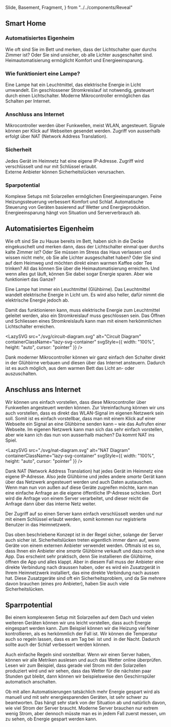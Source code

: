   Slide,
  Basement,
  Fragment,
} from "../../components/Reveal"

<Chapter>

<Presentation>
  <Slide>
    <h2>Smart Home</h2>
  </Slide>
  <Slide>
    <h3>Automatisiertes Eigenheim</h3>
    <Basement>
      Wie oft sind Sie im Bett und merken, dass der Lichtschalter quer durchs
      Zimmer ist?
    </Basement>
    <Basement className="fragment">
      Oder Sie sind unsicher, ob alle Lichter ausgeschaltet sind.
    </Basement>
    <Basement className="fragment">
      Heimautomatisierung ermöglicht Komfort und Energieeinsparung.
    </Basement>
  </Slide>
  <Slide>
    <h3>Wie funktioniert eine Lampe?</h3>
    <Basement>
      Eine Lampe hat ein Leuchtmittel, das elektrische Energie in Licht
      umwandelt.
    </Basement>
    <Basement>
      <LazySVG
        src="./svg/circuit-diagram.svg"
        alt="Circuit Diagram"
        containerClassName="lazy-svg-container"
        svgStyle={{
          backgroundColor: "#efefef",
          width: "100%",
          height: "auto",
          cursor: "pointer",
        }}
      />
    </Basement>
    <Basement className="fragment">
      Ein geschlossener Stromkreislauf ist notwendig, gesteuert durch einen
      Lichtschalter.
    </Basement>
    <Basement className="fragment">
      Moderne Mikrocontroller ermöglichen das Schalten per Internet.
    </Basement>
  </Slide>
  <Slide>
    <h3>Anschluss ans Internet</h3>
    <Basement>
      Mikrocontroller werden über Funkwellen, meist WLAN, angesteuert.
    </Basement>
    <Basement className="fragment">
      Signale können per Klick auf Webseiten gesendet werden.
    </Basement>
    <Basement className="fragment">
      Zugriff von ausserhalb erfolgt über NAT (Network Address Translation).
    </Basement>
  </Slide>
  <Slide>
    <h3>Sicherheit</h3>
    <Basement>Jedes Gerät im Heimnetz hat eine eigene IP-Adresse.</Basement>
    <Basement>
      <LazySVG
        src="./svg/nat-diagram.svg"
        alt="NAT Diagram"
        containerClassName="lazy-svg-container"
        svgStyle={{ width: "100%", height: "auto", cursor: "pointer" }}
      />
    </Basement>
    <Basement className="fragment">
      Zugriff wird verschlüsselt und nur mit Schlüssel erlaubt.
    </Basement>
    <Basement className="fragment">
      <div className="hint huge">
        Externe Anbieter können Sicherheitslücken verursachen.
      </div>
    </Basement>
  </Slide>
  <Slide>
    <h3>Sparpotential</h3>
    <Basement>
      Komplexe Setups mit Solarzellen ermöglichen Energieeinsparungen.
    </Basement>
    <Basement className="fragment">
      Feine Heizungssteuerung verbessert Komfort und Schlaf.
    </Basement>
    <Basement className="fragment">
      Automatische Steuerung von Geräten basierend auf Wetter und
      Energieproduktion.
    </Basement>
    <Basement className="fragment">
      <div className="hint huge">
        Energieeinsparung hängt von Situation und Serververbrauch ab.
      </div>
    </Basement>
  </Slide>
</Presentation>

<h2 id="networks">Automatisiertes Eigenheim</h2>

Wie oft sind Sie zu Hause bereits im Bett, haben sich in die Decke eingekuschelt
und merken dann, dass der Lichtschalter einmal quer durchs kalte Zimmer ist?
Oder Sie müssen im Stress das Haus verlassen und wissen nicht mehr, ob Sie alle
Lichter ausgeschaltet haben? Oder Sie sind auf dem Heimweg und möchten direkt
einen warmen Kaffee oder Tee trinken? All das können Sie über die
Heimautomatisierung erreichen. Und wenn alles gut läuft, können Sie dabei sogar
Energie sparen. Aber wie funktioniert das Ganze?

<Example id="light" title="Wie funktioniert eine Lampe?">

Eine Lampe hat immer ein Leuchtmittel (Glühbirne). Das Leuchtmittel wandelt
elektrische Energie in Licht um. Es wird also heller, dafür nimmt die
elektrische Energie jedoch ab.

Damit das funktionieren kann, muss elektrische Energie zum Leuchtmittel geleitet
werden, also ein Stromkreislauf muss geschlossen sein. Das Öffnen und Schliessen
eines Stromkreislaufs kann man mit einem herkömmlichen Lichtschalter erreichen.

<LazySVG
  src="./svg/circuit-diagram.svg"
  alt="Circuit Diagram"
  containerClassName="lazy-svg-container"
  svgStyle={{ width: "100%", height: "auto", cursor: "pointer" }}
/>

Dank moderner Mikrocontroller können wir ganz einfach den Schalter direkt in der
Glühbirne verbauen und diesen über das Internet ansteuern. Dadurch ist es auch
möglich, aus dem warmen Bett das Licht an- oder auszuschalten.

</Example>

<h2 id="anschluss-internet">Anschluss ans Internet</h2>

Wir können uns einfach vorstellen, dass diese Mikrocontroller über Funkwellen
angesteuert werden können. Zur Vereinfachung können wir uns auch vorstellen,
dass es direkt das WLAN-Signal im eigenen Netzwerk sein soll. Somit ist es
einfach vorstellbar, dass man mit einem Klick auf einer Webseite ein Signal an
eine Glühbirne senden kann – wie das Aufrufen einer Webseite. Im eigenen
Netzwerk kann man sich das sehr einfach vorstellen, aber wie kann ich das nun
von ausserhalb machen? Da kommt NAT ins Spiel.

<LazySVG
  src="./svg/nat-diagram.svg"
  alt="NAT Diagram"
  containerClassName="lazy-svg-container"
  svgStyle={{ width: "100%", height: "auto", cursor: "pointer" }}
/>

Dank NAT (Network Address Translation) hat jedes Gerät im Heimnetz eine eigene
IP-Adresse. Also jede Glühbirne und jedes andere _smarte_ Gerät kann über das
Netzwerk angesteuert werden und auch Daten austauschen. Wenn man nun von außen
auf diese Geräte zugreifen möchte, kann man eine einfache Anfrage an die eigene
öffentliche IP-Adresse schicken. Dort wird die Anfrage von einem Server
verarbeitet, und dieser reicht die Anfrage dann über das interne Netz weiter.

Der Zugriff auf so einen Server kann einfach verschlüsselt werden und nur mit
einem Schlüssel erlaubt werden, somit kommen nur registrierte Benutzer in das
Heimnetzwerk.

<Example classes="danger" id="security" title="Sicherheit">

Das oben beschriebene Konzept ist in der Regel sicher, solange der Server auch
sicher ist. Sicherheitslücken treten eigentlich immer dann auf, wenn Geräte von
einem externen Anbieter verwendet werden. Oftmals ist es so, dass Ihnen ein
Anbieter eine _smarte_ Glühbirne verkauft und dazu noch eine App. Das erscheint
sehr praktisch, denn Sie installieren die Glühbirne, öffnen die App und alles
klappt. Aber in diesem Fall muss der Anbieter eine direkte Verbindung nach
draussen haben, oder es wird ein Zusatzgerät in Ihrem Heimnetzwerk installiert,
das eine direkte Verbindung nach aussen hat. Diese Zusatzgeräte sind oft ein
Sicherheitsproblem, und da Sie mehrere davon brauchen (eines pro Anbieter),
haben Sie auch viele Sicherheitslücken.

</Example>

<h2 id="savings">Sparrpotential</h2>

Bei einem komplexeren Setup mit Solarzellen auf dem Dach und vielen weiteren
Geräten können wir uns leicht vorstellen, dass auch Energie eingespart werden
kann. Zum Beispiel können wir die Heizung viel feiner kontrollieren, als es
herkömmlich der Fall ist. Wir können die Temperatur auch so regeln lassen, dass
es am Tag bei <Math>21^\circ</Math> ist und <Math>19^\circ</Math> in der Nacht.
Dadurch sollte auch der Schlaf verbessert werden können.

Auch einfache Regeln sind vorstellbar. Wenn wir einen Server haben, können wir
alle Metriken auslesen und auch das Wetter online überprüfen. Lesen wir zum
Beispiel, dass gerade viel Strom mit den Solarzellen produziert wird und wir
sehen, dass das Wetter für die nächsten paar Stunden gut bleibt, dann können wir
beispielsweise den Geschirrspüler automatisch anschalten.

<div className="hint">

Ob mit allen Automatisierungen tatsächlich mehr Energie gespart wird als manuell
und mit sehr energiesparenden Geräten, ist sehr schwer zu beantworten. Das hängt
sehr stark von der Situation ab und natürlich davon, wie viel Strom der Server
braucht. Moderne Server brauchen nur extrem wenig Strom, aber dennoch müsste man
es in jedem Fall zuerst messen, um zu sehen, ob Energie gespart werden kann.

</div>

<AudioSummary src="./audio/smart-home.mp3" />

</Chapter>
